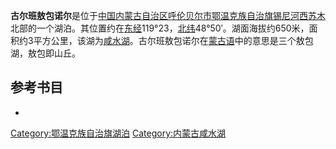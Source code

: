 '''古尔班敖包诺尔'''是位于[[中国|中国]][[内蒙古自治区|内蒙古自治区]][[呼伦贝尔市|呼伦贝尔市]][[鄂温克族自治旗|鄂温克族自治旗]][[锡尼河西苏木|锡尼河西苏木]]北部的一个湖泊。其位置约在[[东经|东经]]119°23，[[北纬|北纬]]48°50′。湖面海拔约650米，面积约3平方公里，该湖为[[咸水湖|咸水湖]]。古尔班敖包诺尔在[[蒙古语|蒙古语]]中的意思是三个敖包湖，敖包即山丘。
== 参考书目 ==
*{{cite book|author=牧寒 |title=《内蒙古湖泊》 |year=2003 |publisher=内蒙古人民出版社 |isbn=9787204039883  }}
{{模板:呼伦贝尔市湖泊}}
{{内蒙古小作品}}

[[Category:鄂温克族自治旗湖泊|Category:鄂温克族自治旗湖泊]]
[[Category:内蒙古咸水湖|Category:内蒙古咸水湖]]